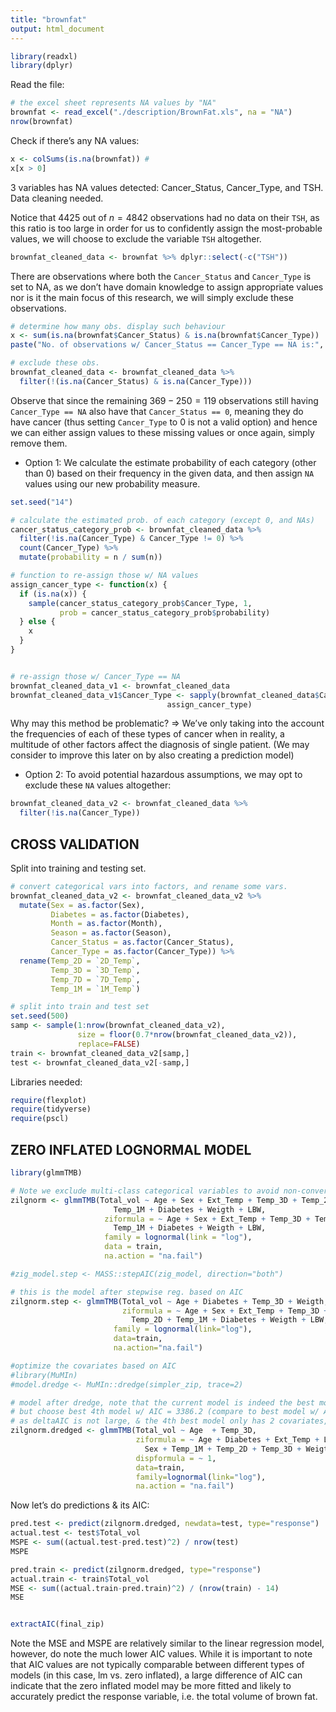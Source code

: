 ```yaml
---
title: "brownfat"
output: html_document
---
```


```r
library(readxl)
library(dplyr)
```

Read the file:

```r
# the excel sheet represents NA values by "NA"
brownfat <- read_excel("./description/BrownFat.xls", na = "NA")
nrow(brownfat)
```

Check if there's any NA values:

```r
x <- colSums(is.na(brownfat)) # 
x[x > 0]
```

3 variables has NA values detected: Cancer_Status, Cancer_Type, and TSH. Data cleaning needed.

Notice that $4425$ out of $n=4842$ observations had no data on their `TSH`, as this ratio is too large in order for us to confidently assign the most-probable values, we will choose to exclude the variable `TSH` altogether.

```r
brownfat_cleaned_data <- brownfat %>% dplyr::select(-c("TSH"))
```

There are observations where both the `Cancer_Status` and `Cancer_Type` is set to NA, as we don't have domain knowledge to assign appropriate values nor is it the main focus of this research, we will simply exclude these observations.

```r
# determine how many obs. display such behaviour
x <- sum(is.na(brownfat$Cancer_Status) & is.na(brownfat$Cancer_Type))
paste("No. of observations w/ Cancer_Status == Cancer_Type == NA is:", x)

# exclude these obs.
brownfat_cleaned_data <- brownfat_cleaned_data %>% 
  filter(!(is.na(Cancer_Status) & is.na(Cancer_Type)))
```

Observe that since the remaining $369  - 250 = 119$ observations still having `Cancer_Type == NA` also have that `Cancer_Status == 0`, meaning they do have cancer (thus setting `Cancer_Type` to $0$ is not a valid option) and hence we can either assign values to these missing values or once again, simply remove them.

-   Option 1: We calculate the estimate probability of each category (other than $0$) based on their frequency in the given data, and then assign `NA` values using our new probability measure.

```r
set.seed("14")

# calculate the estimated prob. of each category (except 0, and NAs)
cancer_status_category_prob <- brownfat_cleaned_data %>%
  filter(!is.na(Cancer_Type) & Cancer_Type != 0) %>%
  count(Cancer_Type) %>% 
  mutate(probability = n / sum(n))

# function to re-assign those w/ NA values
assign_cancer_type <- function(x) {
  if (is.na(x)) {
    sample(cancer_status_category_prob$Cancer_Type, 1, 
           prob = cancer_status_category_prob$probability)
  } else {
    x
  }
}


# re-assign those w/ Cancer_Type == NA
brownfat_cleaned_data_v1 <- brownfat_cleaned_data
brownfat_cleaned_data_v1$Cancer_Type <- sapply(brownfat_cleaned_data$Cancer_Type,
                                   assign_cancer_type)
```

Why may this method be problematic? =\> We've only taking into the account the frequencies of each of these types of cancer when in reality, a multitude of other factors affect the diagnosis of single patient. (We may consider to improve this later on by also creating a prediction model)

-   Option 2: To avoid potential hazardous assumptions, we may opt to exclude these `NA` values altogether:

```r
brownfat_cleaned_data_v2 <- brownfat_cleaned_data %>%
  filter(!is.na(Cancer_Type))
```

## CROSS VALIDATION

Split into training and testing set.

```r
# convert categorical vars into factors, and rename some vars.
brownfat_cleaned_data_v2 <- brownfat_cleaned_data_v2 %>%
  mutate(Sex = as.factor(Sex),
         Diabetes = as.factor(Diabetes),
         Month = as.factor(Month),
         Season = as.factor(Season),
         Cancer_Status = as.factor(Cancer_Status),
         Cancer_Type = as.factor(Cancer_Type)) %>%
  rename(Temp_2D = `2D_Temp`,
         Temp_3D = `3D_Temp`,
         Temp_7D = `7D_Temp`,
         Temp_1M = `1M_Temp`)

# split into train and test set
set.seed(500)
samp <- sample(1:nrow(brownfat_cleaned_data_v2),
               size = floor(0.7*nrow(brownfat_cleaned_data_v2)),
               replace=FALSE)
train <- brownfat_cleaned_data_v2[samp,]
test <- brownfat_cleaned_data_v2[-samp,]
```

Libraries needed:
```r
require(flexplot)
require(tidyverse)
require(pscl)
```



## ZERO INFLATED LOGNORMAL MODEL

```r
library(glmmTMB)

# Note we exclude multi-class categorical variables to avoid non-convergence
zilgnorm <- glmmTMB(Total_vol ~ Age + Sex + Ext_Temp + Temp_3D + Temp_2D + 
                       Temp_1M + Diabetes + Weigth + LBW,
                     ziformula = ~ Age + Sex + Ext_Temp + Temp_3D + Temp_2D + 
                       Temp_1M + Diabetes + Weigth + LBW,
                     family = lognormal(link = "log"),
                     data = train,
                     na.action = "na.fail")

#zig_model.step <- MASS::stepAIC(zig_model, direction="both")

```

```r
# this is the model after stepwise reg. based on AIC
zilgnorm.step <- glmmTMB(Total_vol ~ Age + Diabetes + Temp_3D + Weigth,
                         ziformula = ~ Age + Sex + Ext_Temp + Temp_3D + 
                           Temp_2D + Temp_1M + Diabetes + Weigth + LBW,
                       family = lognormal(link="log"),
                       data=train,
                       na.action="na.fail")

#optimize the covariates based on AIC
#library(MuMIn)
#model.dredge <- MuMIn::dredge(simpler_zip, trace=2)

# model after dredge, note that the current model is indeed the best model (i.e. no change)
# but choose best 4th model w/ AIC = 3386.2 (compare to best model w/ AIC = 3385.3)
# as deltaAIC is not large, & the 4th best model only has 2 covariates, we choose this to simplify complexity
zilgnorm.dredged <- glmmTMB(Total_vol ~ Age  + Temp_3D,
                            ziformula = ~ Age + Diabetes + Ext_Temp + LBW + 
                              Sex + Temp_1M + Temp_2D + Temp_3D + Weigth,
                            dispformula = ~ 1, 
                            data=train,
                            family=lognormal(link="log"),
                            na.action = "na.fail")
```


Now let's do predictions & its AIC:

```r
pred.test <- predict(zilgnorm.dredged, newdata=test, type="response")
actual.test <- test$Total_vol
MSPE <- sum((actual.test-pred.test)^2) / nrow(test)
MSPE

pred.train <- predict(zilgnorm.dredged, type="response")
actual.train <- train$Total_vol
MSE <- sum((actual.train-pred.train)^2) / (nrow(train) - 14)
MSE


extractAIC(final_zip)
```

Note the MSE and MSPE are relatively similar to the linear regression model, however, do note the much lower AIC values. While it is important to note that AIC values are not typically comparable between different types of models (in this case, lm vs. zero inflated), a large difference of AIC can indicate that the zero inflated model may be more fitted and likely to accurately predict the response variable, i.e. the total volume of brown fat.



